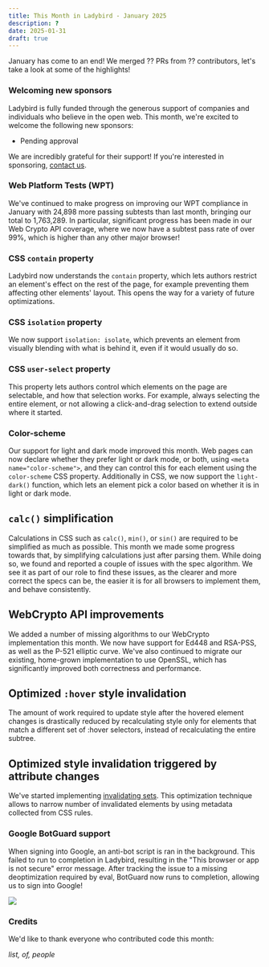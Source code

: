 ```yaml
---
title: This Month in Ladybird - January 2025
description: ?
date: 2025-01-31
draft: true
---
```


January has come to an end! We merged ?? PRs from ?? contributors, let's take a look at some of the highlights!

### Welcoming new sponsors

Ladybird is fully funded through the generous support of companies and individuals who believe in the open web. This month, we're excited to welcome the following new sponsors:

- Pending approval

We are incredibly grateful for their support! If you're interested in sponsoring, [contact us](mailto:contact@ladybird.org).

### Web Platform Tests (WPT)

We've continued to make progress on improving our WPT compliance in January with 24,898 more passing subtests than last month, bringing our total to 1,763,289.
In particular, significant progress has been made in our Web Crypto API coverage, where we now have a subtest pass rate of over 99%, which is higher than any other major browser!

### CSS `contain` property

Ladybird now understands the `contain` property, which lets authors restrict an element's effect on the rest of the page, for example preventing them affecting other elements' layout.
This opens the way for a variety of future optimizations.

### CSS `isolation` property

We now support `isolation: isolate`, which prevents an element from visually blending with what is behind it, even if it would usually do so.

### CSS `user-select` property

This property lets authors control which elements on the page are selectable, and how that selection works.
For example, always selecting the entire element, or not allowing a click-and-drag selection to extend outside where it started.

### Color-scheme

Our support for light and dark mode improved this month.
Web pages can now declare whether they prefer light or dark mode, or both, using `<meta name="color-scheme">`, and they can control this for each element using the `color-scheme` CSS property.
Additionally in CSS, we now support the `light-dark()` function, which lets an element pick a color based on whether it is in light or dark mode.

## `calc()` simplification

Calculations in CSS such as `calc()`, `min()`, or `sin()` are required to be simplified as much as possible.
This month we made some progress towards that, by simplifying calculations just after parsing them.
While doing so, we found and reported a couple of issues with the spec algorithm.
We see it as part of our role to find these issues, as the clearer and more correct the specs can be, the easier it is for all browsers to implement them, and behave consistently.

## WebCrypto API improvements

We added a number of missing algorithms to our WebCrypto implementation this month. We now have support for Ed448 and RSA-PSS, as well as the P-521 elliptic curve.
We've also continued to migrate our existing, home-grown implementation to use OpenSSL, which has significantly improved both correctness and performance.

## Optimized `:hover` style invalidation

The amount of work required to update style after the hovered element changes is drastically reduced by recalculating style only for elements that match a different set of :hover selectors, instead of recalculating the entire subtree.

## Optimized style invalidation triggered by attribute changes

We've started implementing [invalidating sets](https://docs.google.com/document/d/1vEW86DaeVs4uQzNFI5R-_xS9TcS1Cs_EUsHRSgCHGu8/edit?pli=1&tab=t.0#heading=h.xa3ovcncd2vp). This optimization technique allows to narrow number of invalidated elements by using metadata collected from CSS rules.

### Google BotGuard support

When signing into Google, an anti-bot script is ran in the background. This failed to run to completion in Ladybird, resulting in the "This browser or app is not secure" error message.
After tracking the issue to a missing deoptimization required by eval, BotGuard now runs to completion, allowing us to sign into Google!

![](/assets/img/newsletter-jan-2025-google-calendar-before-block-size.png)

### Credits

We'd like to thank everyone who contributed code this month:

_list, of, people_
